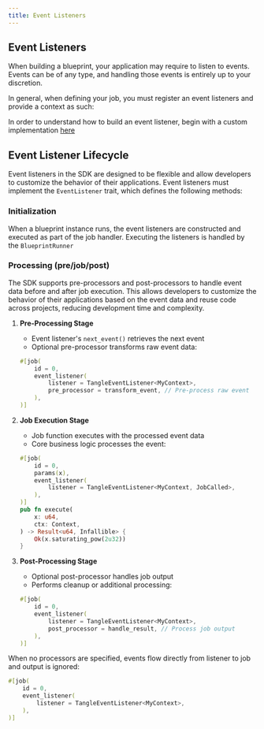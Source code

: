 ```yaml
---
title: Event Listeners
---
```



## Event Listeners

When building a blueprint, your application may require to listen to events. Events can be of any type, and handling those events is entirely up to your discretion.

In general, when defining your job, you must register an event listeners and provide a context as such:

<GithubFileReaderDisplay 
  url="https://github.com/tangle-network/blueprint-template/blob/main/src/lib.rs"
  fromLine={12}
  toLine={36}
  title="Example Blueprint Job with Tangle JobCalled Event Listener"
/>

In order to understand how to build an event listener, begin with a custom implementation [here](./custom-listeners.mdx)

## Event Listener Lifecycle

Event listeners in the SDK are designed to be flexible and allow developers to customize the behavior of their applications. Event listeners must implement the `EventListener` trait, which defines the following methods:

<GithubFileReaderDisplay 
  url="https://github.com/tangle-network/gadget/blob/main/crates/event-listeners/core/src/lib.rs"
  fromLine={14}
  toLine={25}
  title="Event Listener Trait Definition"
/>

### Initialization

When a blueprint instance runs, the event listeners are constructed and executed as part of the job handler. Executing the listeners is handled by the `BlueprintRunner`

<GithubFileReaderDisplay 
  url="https://github.com/tangle-network/gadget/blob/main/blueprints/incredible-squaring/src/main.rs"
  fromLine={7}
  toLine={30}
  title="Example Blueprint Runner execution"
/>

### Processing (pre/job/post)

The SDK supports pre-processors and post-processors to handle event data before and after job execution. This allows developers to customize the behavior of their applications based on the event data and reuse code across projects, reducing development time and complexity.

1. **Pre-Processing Stage**

   - Event listener's `next_event()` retrieves the next event
   - Optional pre-processor transforms raw event data:

   ```rust
   #[job(
       id = 0,
       event_listener(
           listener = TangleEventListener<MyContext>,
           pre_processor = transform_event, // Pre-process raw event
       ),
   )]
   ```

2. **Job Execution Stage**

   - Job function executes with the processed event data
   - Core business logic processes the event:

   ```rust
   #[job(
       id = 0,
       params(x),
       event_listener(
           listener = TangleEventListener<MyContext, JobCalled>,
       ),
   )]
   pub fn execute(
       x: u64,
       ctx: Context,
   ) -> Result<u64, Infallible> {
       Ok(x.saturating_pow(2u32))
   }
   ```

3. **Post-Processing Stage**
   - Optional post-processor handles job output
   - Performs cleanup or additional processing:
   ```rust
   #[job(
       id = 0,
       event_listener(
           listener = TangleEventListener<MyContext>,
           post_processor = handle_result, // Process job output
       ),
   )]
   ```

When no processors are specified, events flow directly from listener to job and output is ignored:

```rust
#[job(
    id = 0,
    event_listener(
        listener = TangleEventListener<MyContext>,
    ),
)]
```
